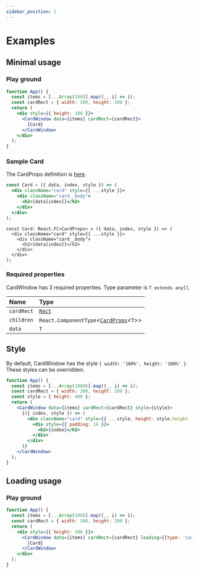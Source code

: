 ```yaml
---
sidebar_position: 2
---
```



# Examples

## Minimal usage

### Play ground

```jsx live
function App() {
  const items = [...Array(100)].map((_, i) => i);
  const cardRect = { width: 300, height: 200 };
  return (
    <div style={{ height: 300 }}>
      <CardWindow data={items} cardRect={cardRect}>
        {Card}
      </CardWindow>
    </div>
  );
}
```

### Sample Card

The CardProps definition is [here](./api/modules#cardprops).

<Tabs>
<TabItem value="js" label="JavaScript">

```jsx
const Card = ({ data, index, style }) => (
  <div className="card" style={{ ...style }}>
    <div className="card__body">
      <h2>{data[index]}</h2>
    </div>
  </div>
);
```

</TabItem>
<TabItem value="py" label="TypeScript">

```tsx
const Card: React.FC<CardProps> = ({ data, index, style }) => (
  <div className="card" style={{ ...style }}>
    <div className="card__body">
      <h2>{data[index]}</h2>
    </div>
  </div>
);
```

</TabItem>
</Tabs>

### Required properties

CardWindow has 3 required properties. Type parameter is `T extends any[]`.

| Name       | Type                                          |
| :--------- | :-------------------------------------------- |
| `cardRect` | [`Rect`](./api/modules#rect) | - |
| `children` | `React.ComponentType`<[`CardProps`](./api/modules#cardprops)<`T`\>\> | - |
| `data` | `T` | `data` is an array. CardWindow passes data to `children` component. |

## Style

By default, CardWindow has the style `{ width: '100%', height: '100%' }`. These styles can be overridden.

```jsx live
function App() {
  const items = [...Array(1000)].map((_, i) => i);
  const cardRect = { width: 300, height: 200 };
  const style = { height: 400 };
  return (
    <CardWindow data={items} cardRect={cardRect} style={style}>
      {({ index, style }) => (
        <div className="card" style={{ ...style, height: style.height - 16 }}>
          <div style={{ padding: 16 }}>
            <h2>{index}</h2>
          </div>
        </div>
      )}
    </CardWindow>
  );
}
```

## Loading usage

### Play ground

```jsx live
function App() {
  const items = [...Array(100)].map((_, i) => i);
  const cardRect = { width: 300, height: 200 };
  return (
    <div style={{ height: 300 }}>
      <CardWindow data={items} cardRect={cardRect} loading={{type: 'card', LoadingComponent }} >
        {Card}
      </CardWindow>
    </div>
  );
}
```
